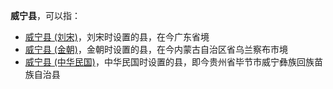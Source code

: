 '''威宁县'''，可以指：
*[[威宁县_(刘宋)|威宁县 (刘宋)]]，刘宋时设置的县，在今广东省境
*[[威宁县_(金朝)|威宁县 (金朝)]]，金朝时设置的县，在今内蒙古自治区省乌兰察布市境
*[[威宁县_(中华民国)|威宁县 (中华民国)]]，中华民国时设置的县，即今贵州省毕节市威宁彝族回族苗族自治县

{{Disambig|W|Cat=三字中国县名消歧义}}